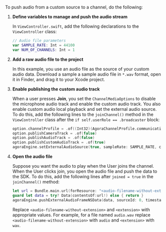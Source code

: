 <PlatformWrapper platform="ios">

To push audio from a custom source to a channel, do the following:

1.  **Define variables to manage and push the audio stream**

    In `ViewController.swift`, add the following declarations to the `ViewController` class:

    ```swift
    // Audio file parameters
    var SAMPLE_RATE: Int = 44100
    var NUM_OF_CHANNELS: Int = 1
    ```

2.  **Add a raw audio file to the project**

    In this example, you use an audio file as the source of your custom audio data. Download a sample a sample audio file in `*.wav` format, open it in Finder, and drag it to your Xcode project.

3.  **Enable publishing the custom audio track**

    When a user presses **Join**, you set the `ChannelMediaOptions` to disable the microphone audio track and enable the custom audio track. You also enable custom audio local playback and set the external audio source. To do this, add the following lines to the `joinChannel()` method in the `ViewController` class after the `if self.userRole == .broadcaster` block:

    ```swift
    option.channelProfile = .of((Int32)(AgoraChannelProfile.communication.rawValue))
    option.publishCameraTrack = .of(false)
    option.publishAudioTrack = .of(false)
    option.publishCustomAudioTrack = .of(true)
    agoraEngine.setExternalAudioSource(true, sampleRate: SAMPLE_RATE, channels: NUM_OF_CHANNELS, sourceNumber: 1, localPlayback: true, publish: true)
    ```

4.  **Open the audio file**

    Suppose you want the audio to play when the User joins the channel. When the User clicks join, you open the audio file and push the data to the SDK. To do this, add the following lines after `joined = true` in the `joinChannel()` method:

    ```swift
    let url = Bundle.main.url(forResource: "<audio-filename-without-extension>", withExtension: "<extension>")
    guard let data = try? Data(contentsOf:url!) else { return }
    agoraEngine.pushExternalAudioFrameNSData(data, sourceId: 0, timestamp: 0)
    ```

    Replace `<audio-filename-without-extension>` and `<extension>` with appropriate values. For example, for a file named `audio.wav` replace `<audio-filename-without-extension>` with `audio` and `<extension>` with `wav`.

</PlatformWrapper>